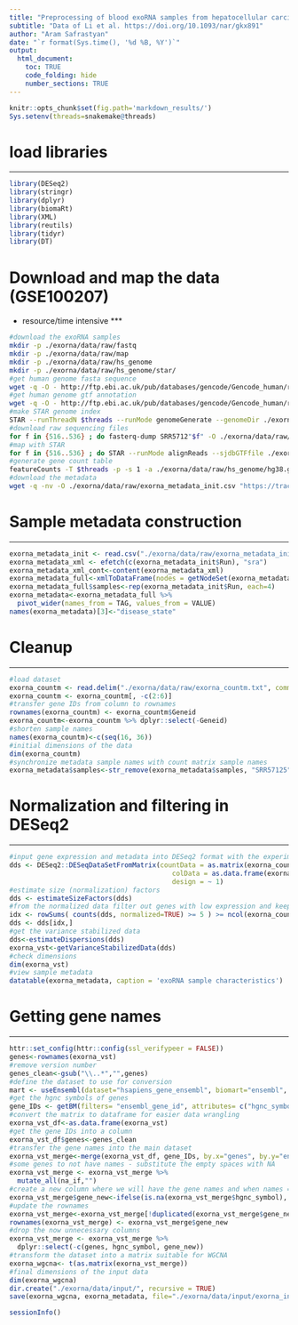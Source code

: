 ```yaml
---
title: "Preprocessing of blood exoRNA samples from hepatocellular carcinoma (hcc) patients"
subtitle: "Data of Li et al. https://doi.org/10.1093/nar/gkx891"
author: "Aram Safrastyan"
date: "`r format(Sys.time(), '%d %B, %Y')`"
output:
  html_document: 
    toc: TRUE
    code_folding: hide
    number_sections: TRUE
---
```


<style type="text/css">
.main-container {
  max-width: 1500px;
  margin-left: auto;
  margin-right: auto;
}
</style>

```r
knitr::opts_chunk$set(fig.path='markdown_results/')
Sys.setenv(threads=snakemake@threads)
```

# load libraries
***

```r
library(DESeq2)
library(stringr)
library(dplyr)
library(biomaRt)
library(XML)
library(reutils)
library(tidyr)
library(DT)
```

#  Download and map the data (GSE100207)
* resource/time intensive
***

```bash
#download the exoRNA samples
mkdir -p ./exorna/data/raw/fastq
mkdir -p ./exorna/data/raw/map
mkdir -p ./exorna/data/raw/hs_genome
mkdir -p ./exorna/data/raw/hs_genome/star/
#get human genome fasta sequence
wget -q -O - http://ftp.ebi.ac.uk/pub/databases/gencode/Gencode_human/release_38/GRCh38.primary_assembly.genome.fa.gz | gunzip -c > ./exorna/data/raw/hs_genome/hg38.fa
#get human genome gtf annotation
wget -q -O - http://ftp.ebi.ac.uk/pub/databases/gencode/Gencode_human/release_38/gencode.v38.primary_assembly.annotation.gtf.gz | gunzip -c > ./exorna/data/raw/hs_genome/hg38.gtf
#make STAR genome index
STAR --runThreadN $threads --runMode genomeGenerate --genomeDir ./exorna/data/raw/hs_genome/star/ --genomeFastaFiles ./exorna/data/raw/hs_genome/hg38.fa --sjdbGTFfile ./exorna/data/raw/hs_genome/hg38.gtf
#download raw sequencing files
for f in {516..536} ; do fasterq-dump SRR5712"$f" -O ./exorna/data/raw/fastq -t ./exorna/data/raw/fastq -e $threads ; pigz -p $threads ./exorna/data/raw/fastq/*fastq ; done
#map with STAR
for f in {516..536} ; do STAR --runMode alignReads --sjdbGTFfile ./exorna/data/raw/hs_genome/hg38.gtf --readFilesIn ./exorna/data/raw/fastq/SRR5712"$f"_1.fastq.gz ./exorna/data/raw/fastq/SRR5712"$f"_2.fastq.gz --readFilesCommand "gunzip -c" --outSAMtype BAM SortedByCoordinate --genomeDir  ./exorna/data/raw/hs_genome/star --outFileNamePrefix ./exorna/data/raw/map/"$f" --runThreadN $threads; done
#generate gene count table 
featureCounts -T $threads -p -s 1 -a ./exorna/data/raw/hs_genome/hg38.gtf -o ./exorna/data/raw/exorna_countm.txt ./exorna/data/raw/map/*bam
#download the metadata
wget -q -nv -O ./exorna/data/raw/exorna_metadata_init.csv "https://trace.ncbi.nlm.nih.gov/Traces/sra-db-be/sra-db-be.cgi?rettype=runinfo&term=SRP109668"
```

# Sample metadata construction 
***

```r
exorna_metadata_init <- read.csv("./exorna/data/raw/exorna_metadata_init.csv")
exorna_metadata_xml <- efetch(c(exorna_metadata_init$Run), "sra")
exorna_metadata_xml_cont<-content(exorna_metadata_xml)
exorna_metadata_full<-xmlToDataFrame(nodes = getNodeSet(exorna_metadata_xml_cont, "//SAMPLE_ATTRIBUTES/SAMPLE_ATTRIBUTE"))
exorna_metadata_full$samples<-rep(exorna_metadata_init$Run, each=4)
exorna_metadata<-exorna_metadata_full %>% 
  pivot_wider(names_from = TAG, values_from = VALUE)
names(exorna_metadata)[3]<-"disease_state"
```

#  Cleanup 
***

```r
#load dataset
exorna_countm <- read.delim("./exorna/data/raw/exorna_countm.txt", comment.char="#")
exorna_countm <- exorna_countm[, -c(2:6)]
#transfer gene IDs from column to rownames
rownames(exorna_countm) <- exorna_countm$Geneid
exorna_countm<-exorna_countm %>% dplyr::select(-Geneid)
#shorten sample names
names(exorna_countm)<-c(seq(16, 36))
#initial dimensions of the data
dim(exorna_countm)
#synchronize metadata sample names with count matrix sample names
exorna_metadata$samples<-str_remove(exorna_metadata$samples, "SRR57125")
```

#  Normalization and filtering in DESeq2 
***

```r
#input gene expression and metadata into DESeq2 format with the experimental design set to healthy/disease
dds <- DESeq2::DESeqDataSetFromMatrix(countData = as.matrix(exorna_countm),
                                         colData = as.data.frame(exorna_metadata),
                                         design = ~ 1)
#estimate size (normalization) factors
dds <- estimateSizeFactors(dds)
#from the normalized data filter out genes with low expression and keep genes with expression of 5 and higher in at least 90% of samples
idx <- rowSums( counts(dds, normalized=TRUE) >= 5 ) >= ncol(exorna_countm) * 90/100
dds <- dds[idx,]
#get the variance stabilized data
dds<-estimateDispersions(dds)
exorna_vst<-getVarianceStabilizedData(dds)
#check dimensions 
dim(exorna_vst)
#view sample metadata
datatable(exorna_metadata, caption = 'exoRNA sample characteristics')
```

#  Getting gene names  
***

```r
httr::set_config(httr::config(ssl_verifypeer = FALSE))
genes<-rownames(exorna_vst)
#remove version number
genes_clean<-gsub("\\..*","",genes)
#define the dataset to use for conversion
mart <- useEnsembl(dataset="hsapiens_gene_ensembl", biomart="ensembl", version=105) 
#get the hgnc symbols of genes
gene_IDs <- getBM(filters= "ensembl_gene_id", attributes= c("hgnc_symbol", "ensembl_gene_id"), values = genes_clean, mart= mart)
#convert the matrix to dataframe for easier data wrangling
exorna_vst_df<-as.data.frame(exorna_vst)
#get the gene IDs into a column
exorna_vst_df$genes<-genes_clean
#transfer the gene names into the main dataset
exorna_vst_merge<-merge(exorna_vst_df, gene_IDs, by.x="genes", by.y="ensembl_gene_id")
#some genes to not have names - substitute the empty spaces with NA
exorna_vst_merge <- exorna_vst_merge %>% 
  mutate_all(na_if,"")
#create a new column where we will have the gene names and when names = NA instead we will have gene IDs
exorna_vst_merge$gene_new<-ifelse(is.na(exorna_vst_merge$hgnc_symbol), exorna_vst_merge$genes, exorna_vst_merge$hgnc_symbol)
#update the rownames
exorna_vst_merge<-exorna_vst_merge[!duplicated(exorna_vst_merge$gene_new), ]
rownames(exorna_vst_merge) <- exorna_vst_merge$gene_new
#drop the now unnecessary columns
exorna_vst_merge <- exorna_vst_merge %>% 
  dplyr::select(-c(genes, hgnc_symbol, gene_new))
#transform the dataset into a matrix suitable for WGCNA
exorna_wgcna<- t(as.matrix(exorna_vst_merge))
#final dimensions of the input data
dim(exorna_wgcna)
dir.create("./exorna/data/input/", recursive = TRUE)
save(exorna_wgcna, exorna_metadata, file="./exorna/data/input/exorna_input.RData")
```

```r
sessionInfo()
```
